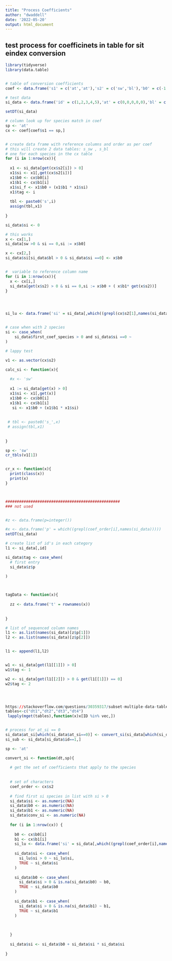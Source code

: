 ```yaml
---
title: "Process Coefficients"
author: "dwaddell"
date: '2022-05-20'
output: html_document
---
```



## test process for coefficinets in table for sit eindex conversion



```r

library(tidyverse)
library(data.table)


# table of conversion coefficients
coef <- data.frame('s1' = c('at','at'),'s2' = c('sw','bl'),'b0' = c(-1,-2), 'b1' = c(1.1,1.2))

# test data
si_data <- data.frame('id' = c(1,2,3,4,5),'at' = c(0,0,0,0,0),'bl' = c(0,17,0,17,17),'fd' = c(21,25,18,22,18),'sw' = c(15,0,0,0,15),'si' = c(0,0,0,0,0))

setDT(si_data)

# column look up for species match in coef
sp <- 'at'
cx <- coef[coef$s1 == sp,]


# create data frame with reference columns and order as per coef
# this will create 2 data tables: s_sw , s_bl
# one for each species in the cx table
for (i in 1:nrow(cx)){
  
  x1 <- si_data[get(cx$s2[i]) > 0]
  x1$si <- x1[,get(cx$s2[i])]
  x1$b0 <- cx$b0[i]
  x1$b1 <- cx$b1[i]
  x1$si_f <- x1$b0 + (x1$b1 * x1$si)
  x1$tag <- i
  
  tbl <- paste0('s',i)
  assign(tbl,x1)
  
}

si_data$si <- 0

# this works
x <- cx[1,]
si_data[sw >0 & si == 0,si := x$b0]

x <- cx[2,]
si_data$si[si_data$bl > 0 & si_data$si ==0] <- x$b0


#  variable to reference column name
for (i in 1:nrow(cx)){
  x <- cx[i,]
  si_data[get(x$s2) > 0 & si == 0,si := x$b0 + ( x$b1* get(x$s2))] 
}




si_lu <- data.frame('si' = si_data[,which((grepl(cx$s2[1],names(si_data))))])


# case when with 2 species
si <- case_when(
    si_data$first_coef_species > 0 and si_data$si ==0 ~ 
)

# lappy test

v1 <- as.vector(cx$s2)

calc_si <- function(x){
  
  #x <- 'sw'
  
  x1 := si_data[get(x) > 0]
  x1$si <- x1[,get(x)]
  x1$b0 <- cx$b0[i]
  x1$b1 <- cx$b1[i]
   si <- x1$b0 + (x1$b1 * x1$si)
  
  
 # tbl <- paste0('s_',x)
 # assign(tbl,x1)
  
  
}

sp <- 'sw'
cr_tbls(v1[1])


cr_x <- function(x){
  print(class(x))
  print(x)
}



##################################################
### not used


#z <- data.frame(p=integer())

#x <- data.frame('p' = which((grepl(coef_order[i],names(si_data)))))
setDT(si_data)

# create list of id's in each category
l1 <- si_data[,id]

si_data$tag <- case_when(
  # first entry
  si_data$z$p
  
)



tagData <- function(x){
  
  zz <- data.frame('t' = rownames(x))
  
  
}

# list of sequenced column names
l1 <- as.list(names(si_data)[z$p[1]])
l2 <- as.list(names(si_data)[z$p[2]])


l1 <- append(l1,l2)


w1 <- si_data[get(l1[[1]]) > 0]
w1$tag <- 1

w2 <- si_data[get(l1[[2]]) > 0 & get(l1[[1]]) == 0]
w2$tag <- 2




https://stackoverflow.com/questions/30359317/subset-multiple-data-tables-using-lapply
tables<-c("dt1","dt2","dt3","dt4")
 lapply(mget(tables),function(x)x[ID %in% vec,])


# process for at_si == 0
si_data$at_si[which(si_data$at_si==0)] <- convert_si(si_data[which(si_data$at_si==0)],'at')
si_sub <- si_data[si_data$id==1,]

sp <- 'at'

convert_si <- function(dt,sp){
  
  # get the set of coefficients that apply to the species
  
  
  # set of characters
  coef_order <- cx$s2
  
  # find first si species in list with si > 0
  si_data$si <- as.numeric(NA)
  si_data$b0 <- as.numeric(NA)
  si_data$b1 <- as.numeric(NA)
  si_data$conv_si <- as.numeric(NA)
  
  for (i in 1:nrow(cx)) {
    
    b0 <- cx$b0[i]
    b1 <- cx$b1[i]
    si_lu <- data.frame('si' = si_data[,which((grepl(coef_order[i],names(si_data))))])
                   
    si_data$si <- case_when(
      si_lu$si > 0 ~ si_lu$si,
      TRUE ~ si_data$si
    )
    
    si_data$b0 <- case_when(
      si_data$si > 0 & is.na(si_data$b0) ~ b0,
      TRUE ~ si_data$b0
    )
    
    si_data$b1 <- case_when(
      si_data$si > 0 & is.na(si_data$b1) ~ b1,
      TRUE ~ si_data$b1
    )
    
   
      
  }
  
  si_data$si <- si_data$b0 + si_data$si * si_data$si
  
}



```